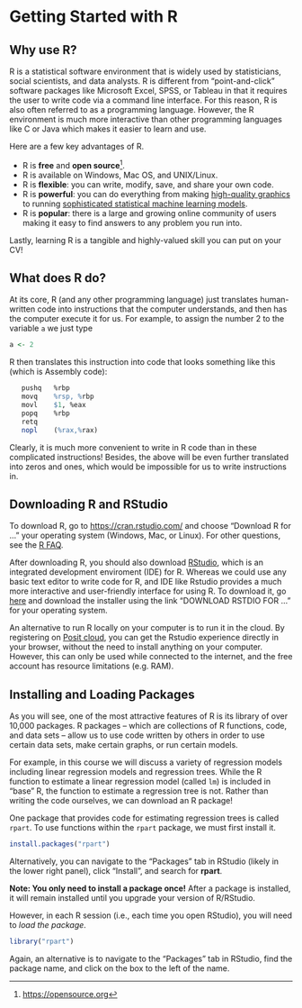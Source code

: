 
# Getting Started with R  {.unnumbered}

## Why use R? 

R is a statistical software environment that is widely used by statisticians, social scientists, and data analysts. R is different from "point-and-click" software packages like Microsoft Excel, SPSS, or Tableau in that it requires the user to write code via a command line interface. For this reason, R is also often referred to as a programming language. However, the R environment is much more interactive than other programming languages like C or Java which makes it easier to learn and use.

Here are a few key advantages of R.

- R is **free** and **open source**^[[https://opensource.org](https://opensource.org)]. 
- R is available on Windows, Mac OS, and UNIX/Linux. 
- R is **flexible**: you can write, modify, save, and share your own code.
- R is **powerful**: you can do everything from making [high-quality graphics](https://www.r-graph-gallery.com) to running [sophisticated statistical machine learning models](https://www.r-bloggers.com/101-machine-learning-algorithms-for-data-science-with-cheat-sheets/).
- R is **popular**: there is a large and growing online community of users making it easy to find answers to any problem you run into.

Lastly, learning R is a tangible and highly-valued skill you can put on your CV! 

## What does R do? 
At its core, R (and any other programming language) just translates human-written code into instructions that the computer understands, and then has the computer execute it for us. For example, to assign the number 2 to the variable `a` we just type 
```r
a <- 2
```

R then translates this instruction into code that looks something like this (which is Assembly code): 
```r
   pushq   %rbp
   movq    %rsp, %rbp
   movl    $1, %eax
   popq    %rbp
   retq
   nopl    (%rax,%rax)
```

Clearly, it is much more convenient to write in R code than in these complicated instructions! Besides, the above will be even further translated into zeros and ones, which would be impossible for us to write instructions in.



## Downloading R and RStudio 

To download R, go to [https://cran.rstudio.com/](https://cran.rstudio.com/) and choose "Download R for ..." your operating system (Windows, Mac, or Linux). For other questions, see the [R FAQ](https://cran.r-project.org/doc/FAQ/R-FAQ.html).

After downloading R, you should also download [RStudio](https://rstudio.com), which is an integrated development enviroment (IDE) for R. Whereas we could use any basic text editor to write code for R, and IDE like Rstudio provides a much more interactive and user-friendly interface for using R. To download it, go [here](https://posit.co/download/rstudio-desktop/) and download the installer using the link "DOWNLOAD RSTDIO FOR ..." for your operating system. 

An alternative to run R locally on your computer is to run it in the cloud. By registering on [Posit cloud](https://posit.cloud/), you can get the Rstudio experience directly in your browser, without the need to install anything on your computer. However, this can only be used while connected to the internet, and the free account has resource limitations (e.g. RAM).

## Installing and Loading Packages 

As you will see, one of the most attractive features of R is its library of over 10,000 packages. R packages -- which are collections of R functions, code, and data sets -- allow us to use code written by others in order to use certain data sets, make certain graphs, or run certain models. 

For example, in this course we will discuss a variety of regression models including linear regression models and regression trees. While the R function to estimate a linear regression model (called  `lm`) is included in "base" R, the function to estimate a regression tree is not. Rather than writing the code ourselves, we can download an R package! 

One package that provides code for estimating regression trees is called `rpart`. To use functions within the `rpart` package, we must first install it.

```r
install.packages("rpart")
```

Alternatively, you can navigate to the "Packages" tab in RStudio (likely in the lower right panel), click "Install", and search for **rpart**.

**Note: You only need to install a package once!** After a package is installed, it will remain installed until you upgrade your version of R/RStudio.

However, in each R session (i.e., each time you open RStudio), you will need to *load the package*.

```r
library("rpart")
```

Again, an alternative is to navigate to the "Packages" tab in RStudio, find the package name, and click on the box to the left of the name.
